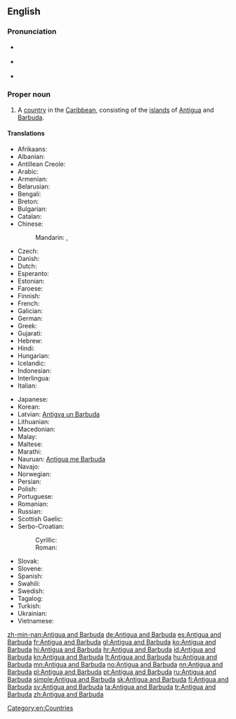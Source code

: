 ==English==
{{wikipedia}}

===Pronunciation===
* {{a|UK}} {{IPA|/ænˌtiː.ɡə ænd bɑːˈbjuː.də/}}
* {{a|US}} {{IPA|/ænˌti.ɡə ænd bɑɹˈbju.də/}}
* {{audio|en-us-Antigua and Barbuda.ogg|Audio (US)}}

===Proper noun===
{{en-proper noun|head=[[Antigua]] [[and]] [[Barbuda]]}}

# A [[country]] in the [[Caribbean]], consisting of the [[island]]s of [[Antigua]] and [[Barbuda]].

====Translations====
{{trans-top|Country}}
* Afrikaans: {{t-|af|Antigua en Barbuda}}
* Albanian: {{t-|sq|Antigua dhe Barbuda}}
* Antillean Creole: {{tø|gcf|Antigwa ek Barbouda}}
* Arabic: {{t-|ar|أنتيغوا وبربودا|tr='antiighwaa wa-barbuudaa|sc=Arab}}
* Armenian: {{t-|hy|Անտիգուա Բարբուդա|tr=Antigua Barbuda|sc=Armn}}
* Belarusian: {{t-|be|Антыгуа і Барбуда|f|tr=Antýhua i Barbúda}}
* Bengali: {{t-|bn|এন্টিগুয়া এবং বার্বুডা|sc=Beng}}
* Breton: {{t-|br|Antigua ha Barbuda}}
* Bulgarian: {{t-|bg|Антигуа и Барбуда|tr=Antigua i Barbuda}}
* Catalan: {{t+|ca|Antigua i Barbuda}}
* Chinese:
*: Mandarin: {{t-|cmn|安提瓜島和巴布達|sc=Hani}}, {{t-|cmn|安提瓜岛和巴布达|tr=Āntíguā hé Bābùdá|sc=Hani}}
* Czech: {{t+|cs|Antigua a Barbuda}}
* Danish: {{t-|da|Antigua og Barbuda}}
* Dutch: {{t+|nl|Antigua en Barbuda}}
* Esperanto: {{t-|eo|Antigvo-Barbudo}}
* Estonian: {{t+|et|Antigua ja Barbuda}}
* Faroese: {{t|fo|Antigua og Barbuda}}
* Finnish: {{t+|fi|Antigua ja Barbuda}}
* French: {{t+|fr|Antigua-et-Barbuda}}
* Galician: {{t+|gl|Antiga e Barbuda}}
* German: {{t+|de|Antigua und Barbuda|n}}
* Greek: {{t+|el|Αντίγκουα και Μπαρμπούντα|tr=Antígoua kai Barboúda|f|sc=Grek}}
* Gujarati: {{t-|gu|એંટિગુવા અને બર્બુડા|sc=Gujr}}
* Hebrew: {{t-|he|אנטיגואה וברבודה|tr=antigvah ve-barbudah|sc=Hebr}}
* Hindi: {{t-|hi|एन्टिगुवा और बर्बुडा|tr=enṭiguvā aur barbuḍā|sc=Deva}}
* Hungarian: {{t+|hu|Antigua és Barbuda}}
* Icelandic: {{t-|is|Antígva og Barbúda}}
* Indonesian: {{t-|id|Antigua dan Barbuda}}
* Interlingua: {{t-|ia|Antigua e Barbuda}}
* Italian: {{t-|it|Antigua e Barbuda}}
{{trans-mid}}
* Japanese: {{t-|ja|アンティグア・バーブーダ|tr=Antigua Bābūda}}
* Korean: {{t+|ko|앤티가 바부다|tr=Aentiga Babuda|sc=Kore}}
* Latvian: [[Antigva un Barbuda]]
* Lithuanian: {{t+|lt|Antigva ir Barbuda}}
* Macedonian: {{t-|mk|Антигва и Барбуда|f|tr=Antígva i Barbúda}}
* Malay: {{t-|ms|Antigua dan Barbuda}}
* Maltese: {{t-|mt|Antigwa u Barbuda}}
* Marathi: {{t-|mr|एन्टिगुवा आणि बर्बूडा|tr=enṭiguvā āṇi barbūḍā|sc=Deva}}
* Nauruan: [[Antigua me Barbuda]]
* Navajo: {{tø|nv|Antíígwa dóó Hashkʼaan Bikéyah Yázhí}}
* Norwegian: {{t+|no|Antigua og Barbuda}}
* Persian: {{t-|fa|آنتیگوا و باربودا|tr=Ântigvâ va Bârbudâ|sc=fa-Arab}}
* Polish: {{t+|pl|Antigua i Barbuda|f}}
* Portuguese: {{t+|pt|Antígua e Barbuda}}
* Romanian: {{t-|ro|Antigua și Barbuda|f}}
* Russian: {{t-|ru|Антигуа и Барбуда|f|tr=Antígua i Barbúda}}
* Scottish Gaelic: {{t-|gd|Antigua agus Barbuda}}
* Serbo-Croatian:
*: Cyrillic: {{t-|sh|Антигва и Барбуда|sc=Cyrl}}
*: Roman: {{t-|sh|Antigva i Barbuda}}
* Slovak: {{t-|sk|Antigua a Barbuda}}
* Slovene: {{t+|sl|Antigva in Barbuda}}
* Spanish: {{t+|es|Antigua y Barbuda}}
* Swahili: {{t+|sw|Antigua na Barbuda}}
* Swedish: {{t+|sv|Antigua och Barbuda}}
* Tagalog: {{t+|tl|Antigua at Barbuda}}
* Turkish: {{t+|tr|Antigua ve Barbuda}}
* Ukrainian: {{t+|uk|Антигуа і Барбуда|f|tr=Antýhua i Barbúda}}
* Vietnamese: {{t-|vi|Antigua và Barbuda}}
{{trans-bottom}}

[[Category:en:Countries]]

[[zh-min-nan:Antigua and Barbuda]]
[[de:Antigua and Barbuda]]
[[es:Antigua and Barbuda]]
[[fr:Antigua and Barbuda]]
[[gl:Antigua and Barbuda]]
[[ko:Antigua and Barbuda]]
[[hi:Antigua and Barbuda]]
[[hr:Antigua and Barbuda]]
[[id:Antigua and Barbuda]]
[[kn:Antigua and Barbuda]]
[[lt:Antigua and Barbuda]]
[[hu:Antigua and Barbuda]]
[[mn:Antigua and Barbuda]]
[[no:Antigua and Barbuda]]
[[nn:Antigua and Barbuda]]
[[pl:Antigua and Barbuda]]
[[pt:Antigua and Barbuda]]
[[ru:Antigua and Barbuda]]
[[simple:Antigua and Barbuda]]
[[sk:Antigua and Barbuda]]
[[fi:Antigua and Barbuda]]
[[sv:Antigua and Barbuda]]
[[ta:Antigua and Barbuda]]
[[tr:Antigua and Barbuda]]
[[zh:Antigua and Barbuda]]